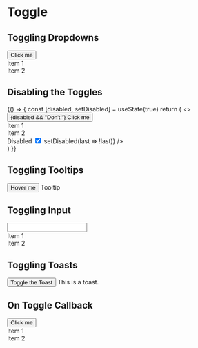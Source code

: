 

<Meta title="MDX/Toggle" />

# Toggle

## Toggling Dropdowns

<Canvas>
  <Story name="Toggling Dropdowns">
    <Toggle>
      <button className="yobta-button-primary">Click me</button>
      <Dropdown id="dropdown">
        <div className="yobta-menu-item">Item 1</div>
        <div className="yobta-menu-item">Item 2</div>
      </Dropdown>
    </Toggle>
  </Story>
</Canvas>

## Disabling the Toggles

<Canvas>
  <Story name="Disabling the Toggles">
    {() => {
      const [disabled, setDisabled] = useState(true)
      return (
        <>
          <Toggle disabled={disabled}>
            <button className="yobta-button-primary">
              {disabled && "Don't "} Click me
            </button>
            <Dropdown id="dropdown">
              <div className="yobta-menu-item">Item 1</div>
              <div className="yobta-menu-item">Item 2</div>
            </Dropdown>
          </Toggle>
          <div className="yobta-menu">
            <label className="yobta-menu-item">
              <span className="flex-1">Disabled</span>
              <input
                className="yobta-switch yobta-primary checked:yobta-error"
                type="checkbox"
                checked={disabled}
                onChange={() => setDisabled(last => !last)}
              />
            </label>
          </div>
        </>
      )
    }}
  </Story>
</Canvas>

## Toggling Tooltips

<Canvas>
  <Story name="Toggling Tooltips">
    <Toggle>
      <button className="yobta-button-primary">Hover me</button>
      <Tooltip id="tooltip">Tooltip</Tooltip>
    </Toggle>
  </Story>
</Canvas>

## Toggling Input

<Canvas>
  <Story name="Toggling Input">
    <Toggle>
      <Input caption="Focus Me" />
      <Dropdown
        blockLevel
        id="suggest"
        preferredPlacement="bottom-left"
        offset={1}
      >
        <div className="yobta-menu-item">Item 1</div>
        <div className="yobta-menu-item">Item 2</div>
      </Dropdown>
    </Toggle>
  </Story>
</Canvas>

## Toggling Toasts

<Canvas>
  <Story name="Toggling Toasts">
    <Toggle>
      <button className="yobta-button-primary" type="button">
        Toggle the Toast
      </button>
      <Toast>This is a toast.</Toast>
    </Toggle>
  </Story>
</Canvas>

## On Toggle Callback

<Canvas>
  <Story name="On Toggle Callback">
    <Toggle onToggle={console.log}>
      <button className="yobta-button-primary">Click me</button>
      <Dropdown id="dropdown">
        <div className="yobta-menu-item">Item 1</div>
        <div className="yobta-menu-item">Item 2</div>
      </Dropdown>
    </Toggle>
  </Story>
</Canvas>

